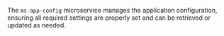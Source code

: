 
<Meta title="Micro Services/Services/MSAppConfig" />

<Title>MSAppConfig</Title>

The `ms-app-config` microservice manages the application configuration, ensuring all required settings are properly set and can be retrieved or updated as needed.